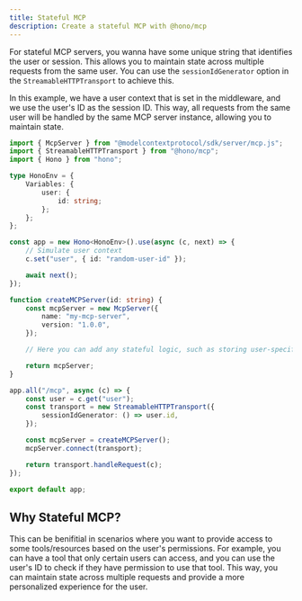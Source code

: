 ```yaml
---
title: Stateful MCP
description: Create a stateful MCP with @hono/mcp
---
```


For stateful MCP servers, you wanna have some unique string that identifies the user or session. This allows you to maintain state across multiple requests from the same user. You can use the `sessionIdGenerator` option in the `StreamableHTTPTransport` to achieve this.

In this example, we have a user context that is set in the middleware, and we use the user's ID as the session ID. This way, all requests from the same user will be handled by the same MCP server instance, allowing you to maintain state.

```ts
import { McpServer } from "@modelcontextprotocol/sdk/server/mcp.js";
import { StreamableHTTPTransport } from "@hono/mcp";
import { Hono } from "hono";

type HonoEnv = {
	Variables: {
		user: {
			id: string;
		};
	};
};

const app = new Hono<HonoEnv>().use(async (c, next) => {
	// Simulate user context
	c.set("user", { id: "random-user-id" });

	await next();
});

function createMCPServer(id: string) {
	const mcpServer = new McpServer({
		name: "my-mcp-server",
		version: "1.0.0",
	});

    // Here you can add any stateful logic, such as storing user-specific data

	return mcpServer;
}

app.all("/mcp", async (c) => {
	const user = c.get("user");
	const transport = new StreamableHTTPTransport({
		sessionIdGenerator: () => user.id,
	});

	const mcpServer = createMCPServer();
	mcpServer.connect(transport);

	return transport.handleRequest(c);
});

export default app;
```

## Why Stateful MCP?

This can be benifitial in scenarios where you want to provide access to some tools/resources based on the user's permissions. For example, you can have a tool that only certain users can access, and you can use the user's ID to check if they have permission to use that tool. This way, you can maintain state across multiple requests and provide a more personalized experience for the user.